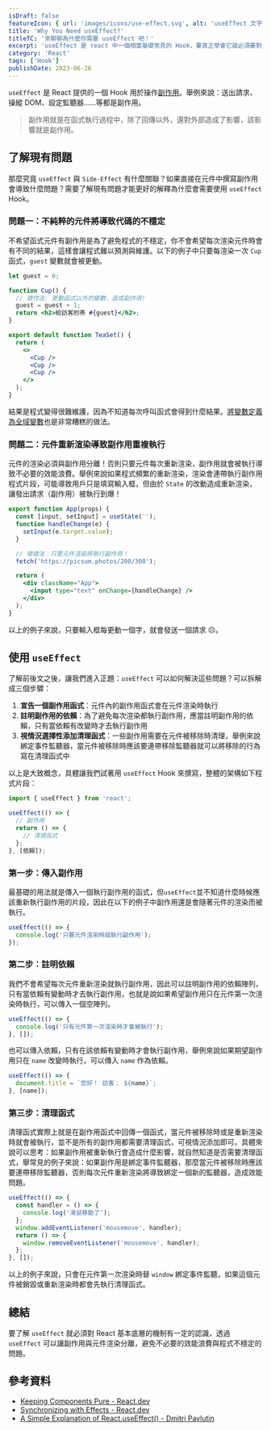 ```yaml
---
isDraft: false
featureIcon: { url: 'images/icons/use-effect.svg', alt: 'useEffect 文字' }
title: 'Why You Need useEffect?'
titleTC: '來聊聊為什麼你需要 useEffect 吧！'
excerpt: 'useEffect 是 react 中一個相當基礎常見的 Hook，要真正學會它就必須要對 React 如何運作有基礎的認識才行。'
category: 'React'
tags: ['Hook']
publishDate: 2023-06-26
---
```


`useEffect` 是 React 提供的一個 Hook 用於操作[副作用](/post/why-pure-function/#%E4%BB%80%E9%BA%BC%E6%98%AF%E5%89%AF%E4%BD%9C%E7%94%A8)。舉例來說：送出請求、操縱 DOM、設定監聽器……等都是副作用。

> 副作用就是在函式執行過程中，除了回傳以外，還對外部造成了影響，該影響就是副作用。

## 了解現有問題

那麼究竟 `useEffect` 與 `Side-Effect` 有什麼關聯？如果直接在元件中撰寫副作用會導致什麼問題？需要了解現有問題才能更好的解釋為什麼會需要使用 `useEffect` Hook。

### 問題一：不純粹的元件將導致代碼的不穩定

不希望函式元件有副作用是為了避免程式的不穩定，你不會希望每次渲染元件時會有不同的結果，這樣會讓程式難以預測與維護。以下的例子中只要每渲染一次 `Cup` 函式，`guest` 變數就會被更動。

```jsx
let guest = 0;

function Cup() {
  // 壞作法: 更動函式以外的變數，造成副作用!
  guest = guest + 1;
  return <h2>給訪客的茶 #{guest}</h2>;
}

export default function TeaSet() {
  return (
    <>
      <Cup />
      <Cup />
      <Cup />
    </>
  );
}
```

結果是程式變得很難維護，因為不知道每次呼叫函式會得到什麼結果。[將變數定義為全域變數](/post/understanding-the-use-cases-of-useref/#%E6%96%B9%E6%B3%95%E4%B8%80%E5%AE%9A%E7%BE%A9%E8%AE%8A%E6%95%B8%E5%9C%A8%E5%85%83%E4%BB%B6%E5%A4%96)也是非常糟糕的做法。

### 問題二：元件重新渲染導致副作用重複執行

元件的渲染必須與副作用分離！否則只要元件每次重新渲染，副作用就會被執行導致不必要的效能浪費。舉例來說如果程式頻繁的重新渲染，渲染會連帶執行副作用程式片段，可能導致用戶只是填寫輸入框，但由於 `State` 的改動造成重新渲染，讓發出請求（副作用）被執行到爆！

```jsx
export function App(props) {
  const [input, setInput] = useState('');
  function handleChange(e) {
    setInput(e.target.value);
  }

  // 壞做法：只要元件渲染將執行副作用！
  fetch('https://picsum.photos/200/300');

  return (
    <div className="App">
      <input type="text" onChange={handleChange} />
    </div>
  );
}
```

以上的例子來說，只要輸入框每更動一個字，就會發送一個請求 ☹。

## 使用 `useEffect`

了解前後文之後，讓我們進入正題：`useEffect` 可以如何解決這些問題？可以拆解成三個步驟：

1. **宣告一個副作用函式**：元件內的副作用函式會在元件渲染時執行
2. **註明副作用的依賴**：為了避免每次渲染都執行副作用，應當註明副作用的依賴，只有當依賴有改變時才去執行副作用
3. **視情況選擇性添加清理函式**：一些副作用需要在元件被移除時清理，舉例來說綁定事件監聽器，當元件被移除時應該要連帶移除監聽器就可以將移除的行為寫在清理函式中

以上是大致概念，具體讓我們試著用 `useEffect` Hook 來撰寫，整體的架構如下程式片段：

```jsx
import { useEffect } from 'react';

useEffect(() => {
  // 副作用
  return () => {
    // 清理函式
  };
}, [依賴]);
```

### 第一步：傳入副作用

最基礎的用法就是傳入一個執行副作用的函式，但`useEffect`並不知道什麼時候應該重新執行副作用的片段，因此在以下的例子中副作用還是會隨著元件的渲染而被執行。

```jsx
useEffect(() => {
  console.log('只要元件渲染時就執行副作用');
});
```

### 第二步：註明依賴

我們不會希望每次元件重新渲染就執行副作用，因此可以註明副作用的依賴陣列，只有當依賴有變動時才去執行副作用，也就是說如果希望副作用只在元件第一次渲染時執行，可以傳入一個空陣列。

```jsx
useEffect(() => {
  console.log('只有元件第一次渲染時才會被執行');
}, []);
```

也可以傳入依賴，只有在該依賴有變動時才會執行副作用，舉例來說如果期望副作用只在 `name` 改變時執行，可以傳入 `name` 作為依賴。

```jsx
useEffect(() => {
  document.title = `您好！ 訪客： ${name}`;
}, [name]);
```

### 第三步：清理函式

清理函式實際上就是在副作用函式中回傳一個函式，當元件被移除時或是重新渲染時就會被執行，並不是所有的副作用都需要清理函式，可視情況添加即可。具體來說可以思考：如果副作用被重新執行會造成什麼影響，就自然知道是否需要清理函式，舉常見的例子來說：如果副作用是綁定事件監聽器，那麼當元件被移除時應該要連帶移除監聽器，否則每次元件重新渲染將導致綁定一個新的監聽器，造成效能問題。

```jsx
useEffect(() => {
  const handler = () => {
    console.log('滑鼠移動了');
  };
  window.addEventListener('mousemove', handler);
  return () => {
    window.removeEventListener('mousemove', handler);
  };
}, []);
```

以上的例子來說，只會在元件第一次渲染時替 `window` 綁定事件監聽，如果這個元件被銷毀或重新渲染時都會先執行清理函式。

## 總結

要了解 `useEffect` 就必須對 React 基本底層的機制有一定的認識，透過 `useEffect` 可以讓副作用與元件渲染分離，避免不必要的效能浪費與程式不穩定的問題。

## 參考資料

- [Keeping Components Pure - React.dev](https://react.dev/learn/keeping-components-pure)
- [Synchronizing with Effects - React.dev](https://react.dev/learn/synchronizing-with-effects)
- [A Simple Explanation of React.useEffect() - Dmitri Pavlutin](https://dmitripavlutin.com/react-useeffect-explanation/)
